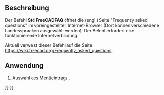 <languages/>

{{Docnav/de
|[[Std_FreeCADForum/de|FreeCADForum]]
|[[Std_ReportBug/de|FehlerMelden]]
|[[Std_Help_Menu/de|Std Menü Hilfe]]
|IconL=Std_FreeCADForum.svg
|IconR=Std_ReportBug.svg
|IconC=Freecad.svg
}}

{{GuiCommand/de
|Name=Std FreeCADFAQ
|Name/de=Std FreeCADFAQ
|MenuLocation=Hilfe → FreeCAD FAQ
|Workbenches=Alle
|SeeAlso=[[Std_FreeCADWebsite/de|Std FreeCADWebseite]], [[Std_FreeCADUserHub/de|Std Benutzerdokumentation]], [[Std_FreeCADPowerUserHub/de|Std FreeCADPowerUserHub]], [[Std_FreeCADForum/de|Std FreeCADForum]]
}}

<span id="Description"></span>
==Beschreibung==

Der Befehl '''Std FreeCADFAQ''' öffnet die (engl.) Seite "Frequently asked questions" im voreingestellten Internet-Browser (Dort können verschiedene Landessprachen ausgewählt werden). Der Befehl erfordert eine funktionierende Internetverbindung.

Aktuell verweist dieser Befehl auf die Seite [https://wiki.freecad.org/Frequently_asked_questions https://wiki.freecad.org/Frequently_asked_questions].

<span id="Usage"></span>
==Anwendung==

# Auswahl des Menüeintrags {{MenuCommand|Hilfe → [[Image:Std_FreeCADFAQ.svg|16px]] FreeCAD FAQ}}.


{{Docnav/de
|[[Std_FreeCADForum/de|FreeCADForum]]
|[[Std_ReportBug/de|FehlerMelden]]
|[[Std_Help_Menu/de|Std Menü Hilfe]]
|IconL=Std_FreeCADForum.svg
|IconR=Std_ReportBug.svg
|IconC=Freecad.svg
}}

{{Std_Base_navi{{#translation:}}}}
{{Userdocnavi{{#translation:}}}}